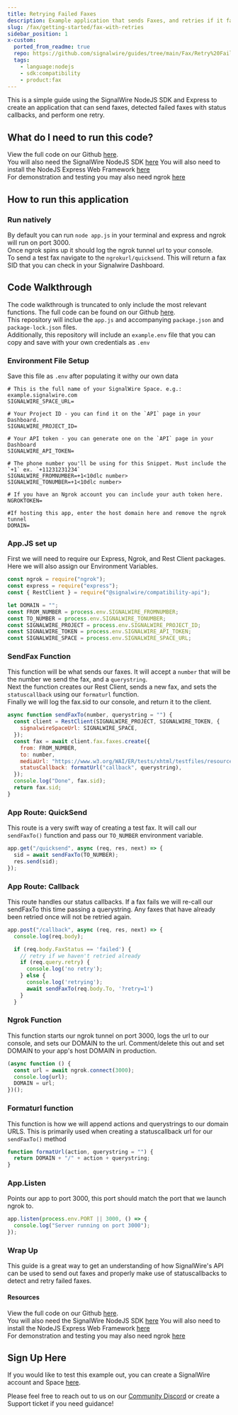 ```yaml
---
title: Retrying Failed Faxes
description: Example application that sends Faxes, and retries if it fails
slug: /fax/getting-started/fax-with-retries
sidebar_position: 1
x-custom:
  ported_from_readme: true
  repo: https://github.com/signalwire/guides/tree/main/Fax/Retry%20Failed%20Faxes%20with%20Express-NodeJS
  tags:
    - language:nodejs
    - sdk:compatibility
    - product:fax
---
```


This is a simple guide using the SignalWire NodeJS SDK and Express to create an application that can send faxes, detected failed faxes with status callbacks, and perform one retry.

## What do I need to run this code?

View the full code on our Github [here](https://github.com/signalwire/guides/tree/main/Fax/Retry%20Failed%20Faxes%20with%20Express-NodeJS).  
You will also need the SignalWire NodeJS SDK [here](/compatibility-api/sdks)
You will also need to install the NodeJS Express Web Framework [here](https://expressjs.com/)  
For demonstration and testing you may also need ngrok [here](https://www.npmjs.com/package/ngrok)

## How to run this application

### Run natively

By default you can run `node app.js` in your terminal and express and ngrok will run on port 3000.  
Once ngrok spins up it should log the ngrok tunnel url to your console.  
To send a test fax navigate to the `ngrokurl/quicksend`. This will return a fax SID that you can check in your Signalwire Dashboard.

## Code Walkthrough

The code walkthrough is truncated to only include the most relevant functions. The full code can be found on our Github [here](https://github.com/signalwire/signalwire-guides/tree/master/code/fax_retries).  
This repository will inclue the `app.js` and accompanying `package.json` and `package-lock.json` files.  
Additionally, this repository will include an `example.env` file that you can copy and save with your own credentials as `.env`

### Environment File Setup

Save this file as `.env` after populating it withy our own data

```text
# This is the full name of your SignalWire Space. e.g.: example.signalwire.com
SIGNALWIRE_SPACE_URL=

# Your Project ID - you can find it on the `API` page in your Dashboard.
SIGNALWIRE_PROJECT_ID=

# Your API token - you can generate one on the `API` page in your Dashboard
SIGNALWIRE_API_TOKEN=

# The phone number you'll be using for this Snippet. Must include the `+1` ex. `+11231231234`
SIGNALWIRE_FROMNUMBER=+1<10dlc number>
SIGNALWIRE_TONUMBER=+1<10dlc number>

# If you have an Ngrok account you can include your auth token here.
NGROKTOKEN=

#If hosting this app, enter the host domain here and remove the ngrok tunnel
DOMAIN=
```

### App.JS set up

First we will need to require our Express, Ngrok, and Rest Client packages. Here we will also assign our Environment Variables.

```javascript
const ngrok = require("ngrok");
const express = require("express");
const { RestClient } = require("@signalwire/compatibility-api");

let DOMAIN = "";
const FROM_NUMBER = process.env.SIGNALWIRE_FROMNUMBER;
const TO_NUMBER = process.env.SIGNALWIRE_TONUMBER;
const SIGNALWIRE_PROJECT = process.env.SIGNALWIRE_PROJECT_ID;
const SIGNALWIRE_TOKEN = process.env.SIGNALWIRE_API_TOKEN;
const SIGNALWIRE_SPACE = process.env.SIGNALWIRE_SPACE_URL;
```

### SendFax Function

This function will be what sends our faxes. It will accept a `number` that will be the number we send the fax, and a `querystring`.  
Next the function creates our Rest Client, sends a new fax, and sets the `statuscallback` using our `formaturl` function.  
Finally we will log the fax.sid to our console, and return it to the client.

```javascript
async function sendFaxTo(number, querystring = "") {
  const client = RestClient(SIGNALWIRE_PROJECT, SIGNALWIRE_TOKEN, {
    signalwireSpaceUrl: SIGNALWIRE_SPACE,
  });
  const fax = await client.fax.faxes.create({
    from: FROM_NUMBER,
    to: number,
    mediaUrl: "https://www.w3.org/WAI/ER/tests/xhtml/testfiles/resources/pdf/dummy.pdf",
    statusCallback: formatUrl("callback", querystring),
  });
  console.log("Done", fax.sid);
  return fax.sid;
}
```

### App Route: QuickSend

This route is a very swift way of creating a test fax. It will call our `sendFaxTo()` function and pass our `TO_NUMBER` environment variable.

```javascript
app.get("/quicksend", async (req, res, next) => {
  sid = await sendFaxTo(TO_NUMBER);
  res.send(sid);
});
```

### App Route: Callback

This route handles our status callbacks. If a fax fails we will re-call our sendFaxTo this time passing a querystring. Any faxes that have already been retried once will not be retried again.

```javascript
app.post("/callback", async (req, res, next) => {
  console.log(req.body);

  if (req.body.FaxStatus == 'failed') {
    // retry if we haven't retried already
    if (req.query.retry) {
      console.log('no retry');
    } else {
      console.log('retrying');
      await sendFaxTo(req.body.To, '?retry=1')
    }
  }

```

### Ngrok Function

This function starts our ngrok tunnel on port 3000, logs the url to our console, and sets our DOMAIN to the url. Comment/delete this out and set DOMAIN to your app's host DOMAIN in production.

```javascript
(async function () {
  const url = await ngrok.connect(3000);
  console.log(url);
  DOMAIN = url;
})();
```

### Formaturl function

This function is how we will append actions and querystrings to our domain URLS. This is primarily used when creating a statuscallback url for our `sendFaxTo()` method

```javascript
function formatUrl(action, querystring = "") {
  return DOMAIN + "/" + action + querystring;
}
```

### App.Listen

Points our app to port 3000, this port should match the port that we launch ngrok to.

```javascript
app.listen(process.env.PORT || 3000, () => {
  console.log("Server running on port 3000");
});
```

### Wrap Up

This guide is a great way to get an understanding of how SignalWire's API can be used to send out faxes and properly make use of statuscallbacks to detect and retry failed faxes.

#### Resources

View the full code on our Github [here](https://github.com/signalwire/guides/tree/main/Fax/Retry%20Failed%20Faxes%20with%20Express-NodeJS).  
You will also need the SignalWire NodeJS SDK [here](/compatibility-api/sdks)
You will also need to install the NodeJS Express Web Framework [here](https://expressjs.com/)  
For demonstration and testing you may also need ngrok [here](https://www.npmjs.com/package/ngrok)

## Sign Up Here

If you would like to test this example out, you can create a SignalWire account and Space [here](https://m.signalwire.com/signups/new?s=1).

Please feel free to reach out to us on our [Community Discord](https://discord.com/invite/F2WNYTNjuF) or create a Support ticket if you need guidance!
